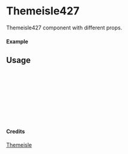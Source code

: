 
<Meta of={Themeisle427} title="Themeisle/Themeisle427" />

# Themeisle427

Themeisle427 component with different props.

#### Example

<Canvas of={Themeisle427.Primary} />

## Usage

```ts
import { Themeisle427 } from "yadl-ui";

const Example = () => {
  return (
      <Themeisle427 />
  );
};

export default Example;
```

#### Credits
[Themeisle](https://themeisle.com/illustrations)
